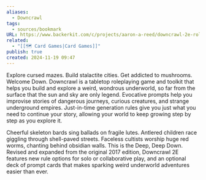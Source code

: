 ```yaml
---
aliases:
  - Downcrawl
tags:
  - sources/bookmark
URL: https://www.backerkit.com/c/projects/aaron-a-reed/downcrawl-2e-roleplaying-in-a-weird-wondrous-underworld#top
related:
  - "[[🗺️ Card Games|Card Games]]"
publish: true
created: 2024-11-19 09:47
---
```


Explore cursed mazes. Build stalactite cities. Get addicted to mushrooms.
Welcome Down.
Downcrawl is a tabletop roleplaying game and toolkit that helps you build and explore a weird, wondrous underworld, so far from the surface that the sun and sky are only legend. Evocative prompts help you improvise stories of dangerous journeys, curious creatures, and strange underground empires. Just-in-time generation rules give you just what you need to continue your story, allowing your world to keep growing step by step as you explore it. 
 
Cheerful skeleton bards sing ballads on fragile lutes. Antlered children race giggling through shell-paved streets. Faceless cultists worship huge red worms, chanting behind obsidian walls. This is the Deep, Deep Down.
Revised and expanded from the original 2017 edition, Downcrawl 2E features new rule options for solo or collaborative play, and an optional deck of prompt cards that makes sparking weird underworld adventures easier than ever.